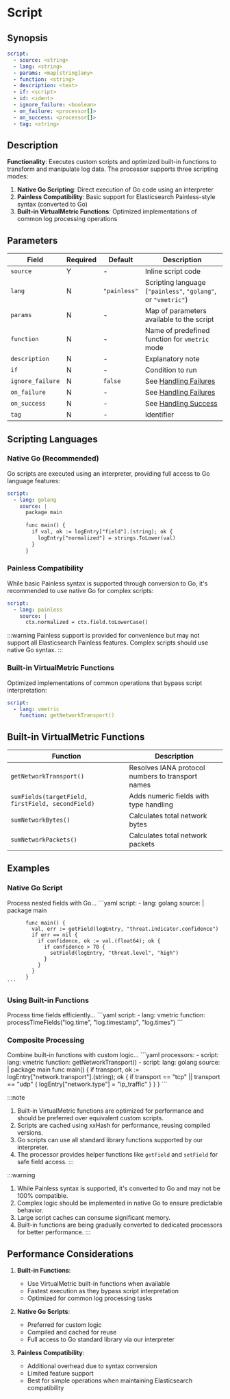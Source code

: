 # Script

## Synopsis

```yaml {2-4}
script:
  - source: <string>
  - lang: <string>
  - params: <map[string]any>
  - function: <string>
  - description: <text>
  - if: <script>
  - id: <ident>
  - ignore_failure: <boolean>
  - on_failure: <processor[]>
  - on_success: <processor[]>
  - tag: <string>
```

## Description

**Functionality**: Executes custom scripts and optimized built-in functions to transform and manipulate log data. The processor supports three scripting modes:

1. **Native Go Scripting**: Direct execution of Go code using an interpreter
2. **Painless Compatibility**: Basic support for Elasticsearch Painless-style syntax (converted to Go)
3. **Built-in VirtualMetric Functions**: Optimized implementations of common log processing operations

## Parameters

|Field|Required|Default|Description|
|---|---|---|---|
|`source`|Y|-|Inline script code|
|`lang`|N|`"painless"`|Scripting language (`"painless"`, `"golang"`, or `"vmetric"`)|
|`params`|N|-|Map of parameters available to the script|
|`function`|N|-|Name of predefined function for `vmetric` mode|
|`description`|N|-|Explanatory note|
|`if`|N|-|Condition to run|
|`ignore_failure`|N|`false`|See [Handling Failures](../handling-failures.mdx)|
|`on_failure`|N|-|See [Handling Failures](../handling-failures.mdx)|
|`on_success`|N|-|See [Handling Success](../handling-success.mdx)|
|`tag`|N|-|Identifier|

## Scripting Languages

### Native Go (Recommended)

Go scripts are executed using an interpreter, providing full access to Go language features:

```yaml
script:
  - lang: golang
    source: |
      package main
      
      func main() {
        if val, ok := logEntry["field"].(string); ok {
          logEntry["normalized"] = strings.ToLower(val)
        }
      }
```

### Painless Compatibility

While basic Painless syntax is supported through conversion to Go, it's recommended to use native Go for complex scripts:

```yaml
script:
  - lang: painless
    source: |
      ctx.normalized = ctx.field.toLowerCase()
```

:::warning
Painless support is provided for convenience but may not support all Elasticsearch Painless features. Complex scripts should use native Go syntax.
:::

### Built-in VirtualMetric Functions

Optimized implementations of common operations that bypass script interpretation:

```yaml
script:
  - lang: vmetric
    function: getNetworkTransport()
```

## Built-in VirtualMetric Functions

|Function|Description|
|---|---|
|`getNetworkTransport()`|Resolves IANA protocol numbers to transport names|
|`sumFields(targetField, firstField, secondField)`|Adds numeric fields with type handling|
|`sumNetworkBytes()`|Calculates total network bytes|
|`sumNetworkPackets()`|Calculates total network packets|

## Examples

### Native Go Script

<ExampleGrid>
  <CommentCol>
    Process nested fields with Go...
  </CommentCol>
  <CodeCol>
    ```yaml
    script:
      - lang: golang
        source: |
          package main
          
          func main() {
            val, err := getField(logEntry, "threat.indicator.confidence")
            if err == nil {
              if confidence, ok := val.(float64); ok {
                if confidence > 70 {
                  setField(logEntry, "threat.level", "high")
                }
              }
            }
          }
    ```
  </CodeCol>
</ExampleGrid>

### Using Built-in Functions

<ExampleGrid>
  <CommentCol>
    Process time fields efficiently...
  </CommentCol>
  <CodeCol>
    ```yaml
    script:
      - lang: vmetric
        function: processTimeFields("log.time", "log.timestamp", "log.times")
    ```
  </CodeCol>
</ExampleGrid>

### Composite Processing

<ExampleGrid>
  <CommentCol>
    Combine built-in functions with custom logic...
  </CommentCol>
  <CodeCol>
    ```yaml
    processors:
      - script:
          lang: vmetric
          function: getNetworkTransport()
      - script:
          lang: golang
          source: |
            package main
            func main() {
              if transport, ok := logEntry["network.transport"].(string); ok {
                if transport == "tcp" || transport == "udp" {
                  logEntry["network.type"] = "ip_traffic"
                }
              }
            }
    ```
  </CodeCol>
</ExampleGrid>

:::note
1. Built-in VirtualMetric functions are optimized for performance and should be preferred over equivalent custom scripts.
2. Scripts are cached using xxHash for performance, reusing compiled versions.
3. Go scripts can use all standard library functions supported by our interpreter.
4. The processor provides helper functions like `getField` and `setField` for safe field access.
:::

:::warning
1. While Painless syntax is supported, it's converted to Go and may not be 100% compatible.
2. Complex logic should be implemented in native Go to ensure predictable behavior.
3. Large script caches can consume significant memory.
4. Built-in functions are being gradually converted to dedicated processors for better performance.
:::

## Performance Considerations

1. **Built-in Functions**: 
   - Use VirtualMetric built-in functions when available
   - Fastest execution as they bypass script interpretation
   - Optimized for common log processing tasks

2. **Native Go Scripts**:
   - Preferred for custom logic
   - Compiled and cached for reuse
   - Full access to Go standard library via our interpreter

3. **Painless Compatibility**:
   - Additional overhead due to syntax conversion
   - Limited feature support
   - Best for simple operations when maintaining Elasticsearch compatibility